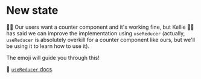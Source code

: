 # New state

<EpicVideo url="https://www.epicreact.dev/workshops/advanced-react-apis/new-state" />

👨‍💼 Our users want a counter component and it's working fine, but Kellie 🧝‍♂️ has
said we can improve the implementation using `useReducer` (actually,
`useReducer` is absolutely overkill for a counter component like ours, but we'll
be using it to learn how to use it).

The emoji will guide you through this!

📜 [`useReducer` docs](https://react.dev/reference/react/useReducer).
